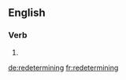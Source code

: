 ==English==

===Verb===
{{head|en|present participle}}

# {{present participle of|redetermine|lang=en|nocat=1}}

[[de:redetermining]]
[[fr:redetermining]]